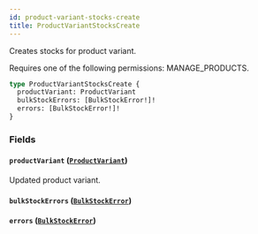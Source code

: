 ```yaml
---
id: product-variant-stocks-create
title: ProductVariantStocksCreate
---
```



Creates stocks for product variant. 

Requires one of the following permissions: MANAGE_PRODUCTS.

```graphql
type ProductVariantStocksCreate {
  productVariant: ProductVariant
  bulkStockErrors: [BulkStockError!]!
  errors: [BulkStockError!]!
}
```


### Fields

#### `productVariant` ([`ProductVariant`](../../../developer/api-reference/objects/product-variant))

Updated product variant.


#### `bulkStockErrors` ([`BulkStockError`](../../../developer/api-reference/objects/bulk-stock-error))




#### `errors` ([`BulkStockError`](../../../developer/api-reference/objects/bulk-stock-error))






